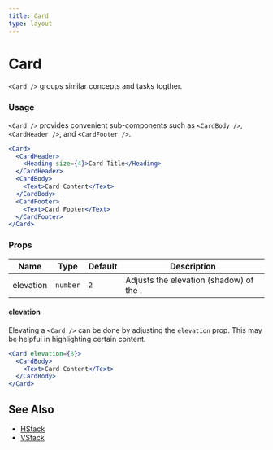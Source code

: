 ```yaml
---
title: Card
type: layout
---
```


# Card

`<Card />` groups similar concepts and tasks togther.

### Usage

`<Card />` provides convenient sub-components such as `<CardBody />`, `<CardHeader />`, and `<CardFooter />`.

```jsx live
<Card>
  <CardHeader>
    <Heading size={4}>Card Title</Heading>
  </CardHeader>
  <CardBody>
    <Text>Card Content</Text>
  </CardBody>
  <CardFooter>
    <Text>Card Footer</Text>
  </CardFooter>
</Card>
```

### Props

| Name      | Type     | Default | Description                                     |
| --------- | -------- | ------- | ----------------------------------------------- |
| elevation | `number` | `2`     | Adjusts the elevation (shadow) of the <Card />. |

#### elevation

Elevating a `<Card />` can be done by adjusting the `elevation` prop. This may be helpful in highlighting certain content.

```jsx live
<Card elevation={8}>
  <CardBody>
    <Text>Card Content</Text>
  </CardBody>
</Card>
```

## See Also

- [HStack](./hstack)
- [VStack](./vstack)
